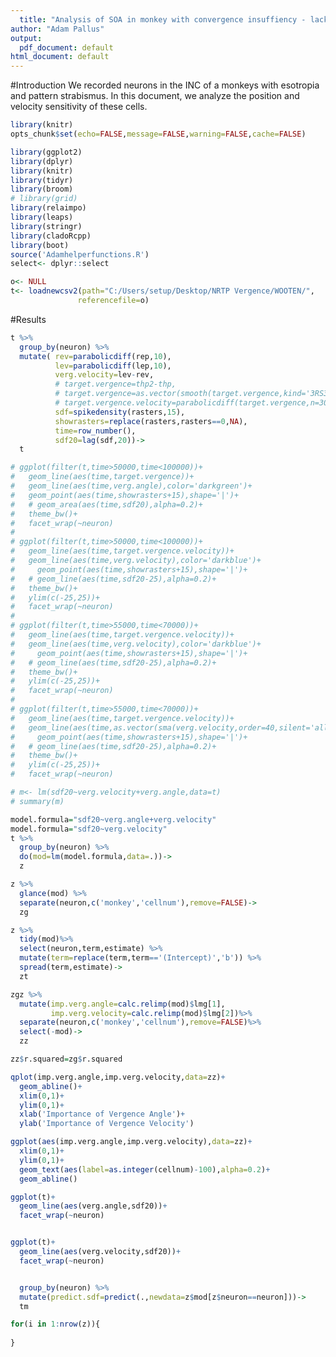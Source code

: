 ```yaml
---
  title: "Analysis of SOA in monkey with convergence insuffiency - lack of disparity vergence"
author: "Adam Pallus"
output:
  pdf_document: default
html_document: default
---
```

  #Introduction
  We recorded neurons in the INC of a monkeys with esotropia and pattern strabismus. In this document, we analyze the position and velocity sensitivity of these cells. 


```r
library(knitr)
opts_chunk$set(echo=FALSE,message=FALSE,warning=FALSE,cache=FALSE)
```

```r

library(ggplot2)
library(dplyr)
library(knitr)
library(tidyr)
library(broom)
# library(grid)
library(relaimpo)
library(leaps)
library(stringr)
library(cladoRcpp)
library(boot)
source('Adamhelperfunctions.R')
select<- dplyr::select
```

```r

o<- NULL
t<- loadnewcsv2(path="C:/Users/setup/Desktop/NRTP Vergence/WOOTEN/",
               referencefile=o)


```
#Results
```r

t %>%
  group_by(neuron) %>%
  mutate( rev=parabolicdiff(rep,10),
          lev=parabolicdiff(lep,10),
          verg.velocity=lev-rev,
          # target.vergence=thp2-thp,
          # target.vergence=as.vector(smooth(target.vergence,kind='3RS3R')),
          # target.vergence.velocity=parabolicdiff(target.vergence,n=30),
          sdf=spikedensity(rasters,15),
          showrasters=replace(rasters,rasters==0,NA),
          time=row_number(),
          sdf20=lag(sdf,20))->
  t

# ggplot(filter(t,time>50000,time<100000))+
#   geom_line(aes(time,target.vergence))+
#   geom_line(aes(time,verg.angle),color='darkgreen')+
#   geom_point(aes(time,showrasters+15),shape='|')+
#   # geom_area(aes(time,sdf20),alpha=0.2)+
#   theme_bw()+
#   facet_wrap(~neuron)
# 
# ggplot(filter(t,time>50000,time<100000))+
#   geom_line(aes(time,target.vergence.velocity))+
#   geom_line(aes(time,verg.velocity),color='darkblue')+
#     geom_point(aes(time,showrasters+15),shape='|')+
#   # geom_line(aes(time,sdf20-25),alpha=0.2)+
#   theme_bw()+
#   ylim(c(-25,25))+
#   facet_wrap(~neuron)
# 
# ggplot(filter(t,time>55000,time<70000))+
#   geom_line(aes(time,target.vergence.velocity))+
#   geom_line(aes(time,verg.velocity),color='darkblue')+
#     geom_point(aes(time,showrasters+15),shape='|')+
#   # geom_line(aes(time,sdf20-25),alpha=0.2)+
#   theme_bw()+
#   ylim(c(-25,25))+
#   facet_wrap(~neuron)
# 
# ggplot(filter(t,time>55000,time<70000))+
#   geom_line(aes(time,target.vergence.velocity))+
#   geom_line(aes(time,as.vector(sma(verg.velocity,order=40,silent='all')$fitted)),color='darkblue')+
#     geom_point(aes(time,showrasters+15),shape='|')+
#   # geom_line(aes(time,sdf20-25),alpha=0.2)+
#   theme_bw()+
#   ylim(c(-25,25))+
#   facet_wrap(~neuron)

# m<- lm(sdf20~verg.velocity+verg.angle,data=t)
# summary(m)

```

```r
model.formula="sdf20~verg.angle+verg.velocity"
model.formula="sdf20~verg.velocity"
t %>%
  group_by(neuron) %>%
  do(mod=lm(model.formula,data=.))->
  z

z %>%
  glance(mod) %>%
  separate(neuron,c('monkey','cellnum'),remove=FALSE)->
  zg

z %>%
  tidy(mod)%>%
  select(neuron,term,estimate) %>%
  mutate(term=replace(term,term=='(Intercept)','b')) %>%
  spread(term,estimate)->
  zt

zgz %>%
  mutate(imp.verg.angle=calc.relimp(mod)$lmg[1],
         imp.verg.velocity=calc.relimp(mod)$lmg[2])%>%
  separate(neuron,c('monkey','cellnum'),remove=FALSE)%>%
  select(-mod)->
  zz

zz$r.squared=zg$r.squared

qplot(imp.verg.angle,imp.verg.velocity,data=zz)+
  geom_abline()+
  xlim(0,1)+
  ylim(0,1)+
  xlab('Importance of Vergence Angle')+
  ylab('Importance of Vergence Velocity')

ggplot(aes(imp.verg.angle,imp.verg.velocity),data=zz)+
  xlim(0,1)+
  ylim(0,1)+
  geom_text(aes(label=as.integer(cellnum)-100),alpha=0.2)+
  geom_abline()

```

```r

ggplot(t)+
  geom_line(aes(verg.angle,sdf20))+
  facet_wrap(~neuron)


ggplot(t)+
  geom_line(aes(verg.velocity,sdf20))+
  facet_wrap(~neuron)


  group_by(neuron) %>%
  mutate(predict.sdf=predict(.,newdata=z$mod[z$neuron==neuron]))->
  tm

for(i in 1:nrow(z)){
  
}

```